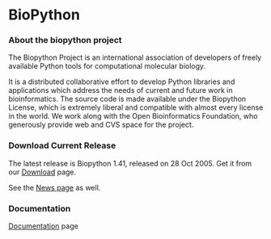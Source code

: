 = BioPython =




=== About the biopython project ===


The Biopython Project is an international association of developers of freely available Python tools for computational molecular biology.

It is a distributed collaborative effort to develop Python libraries and applications which address the needs of current and future work in bioinformatics. The source code is made available under the Biopython License, which is extremely liberal and compatible with almost every license in the world. We work along with the Open Bioinformatics Foundation, who generously provide web and CVS space for the project.


=== Download Current Release ===


The latest release is Biopython 1.41, released on 28 Oct 2005. Get it from our  [[Download]] page.

See the [http://biopython.open-bio.org/news News page] as well.

=== Documentation ===

[[Documentation]] page